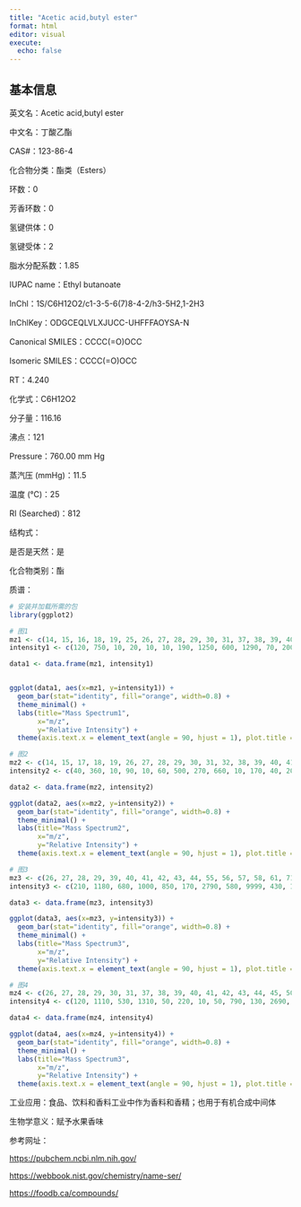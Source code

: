```yaml
---
title: "Acetic acid,butyl ester"
format: html
editor: visual
execute: 
  echo: false
---
```


## 基本信息

英文名：Acetic acid,butyl ester

中文名：丁酸乙酯

CAS#：123-86-4

化合物分类：酯类（Esters）

环数：0

芳香环数：0

氢键供体：0

氢键受体：2

脂水分配系数：1.85

IUPAC name：Ethyl butanoate

InChl：1S/C6H12O2/c1-3-5-6(7)8-4-2/h3-5H2,1-2H3

InChlKey：ODGCEQLVLXJUCC-UHFFFAOYSA-N

Canonical SMILES：CCCC(=O)OCC

Isomeric SMILES：CCCC(=O)OCC

RT：4.240

化学式：C6H12O2

分子量：116.16

沸点：121

Pressure：760.00 mm Hg

蒸汽压 (mmHg)：11.5

温度 (℃)：25

RI (Searched)：812

结构式：

是否是天然：是

化合物类别：酯

质谱：

```r
# 安装并加载所需的包
library(ggplot2)

# 图1
mz1 <- c(14, 15, 16, 18, 19, 25, 26, 27, 28, 29, 30, 31, 37, 38, 39, 40, 41, 42, 43, 44, 45, 50, 51, 52, 53, 54, 55, 56, 57, 58, 59, 60, 61, 62, 63, 70, 71, 72, 73, 74, 75, 83, 86, 87, 88, 98, 101, 115)
intensity1 <- c(120, 750, 10, 20, 10, 10, 190, 1250, 600, 1290, 70, 200, 30, 80, 840, 160, 1890, 610, 9999, 320, 120, 30, 40, 10, 70, 40, 720, 3710, 420, 170, 10, 40, 1460, 30, 10, 10, 200, 50, 1810, 70, 10, 10, 90, 170, 20, 10, 30, 10)

data1 <- data.frame(mz1, intensity1)


ggplot(data1, aes(x=mz1, y=intensity1)) +
  geom_bar(stat="identity", fill="orange", width=0.8) + 
  theme_minimal() + 
  labs(title="Mass Spectrum1",
       x="m/z",
       y="Relative Intensity") + 
  theme(axis.text.x = element_text(angle = 90, hjust = 1), plot.title = element_text(hjust = 0.5))  

# 图2
mz2 <- c(14, 15, 17, 18, 19, 26, 27, 28, 29, 30, 31, 32, 38, 39, 40, 41, 42, 43, 44, 45, 51, 53, 54, 55, 56, 57, 58, 59, 60, 61, 62, 71, 72, 73, 74, 75, 86, 87, 88, 91, 101, 116, 117)
intensity2 <- c(40, 360, 10, 90, 10, 60, 500, 270, 660, 10, 170, 40, 20, 270, 70, 1470, 210, 9999, 260, 70, 20, 30, 20, 740, 4420, 410, 200, 30, 30, 1440, 30, 170, 40, 1420, 60, 10, 80, 110, 20, 10, 20, 10, 20)

data2 <- data.frame(mz2, intensity2)

ggplot(data2, aes(x=mz2, y=intensity2)) +
  geom_bar(stat="identity", fill="orange", width=0.8) + 
  theme_minimal() + 
  labs(title="Mass Spectrum2",
       x="m/z",
       y="Relative Intensity") + 
  theme(axis.text.x = element_text(angle = 90, hjust = 1), plot.title = element_text(hjust = 0.5))  

# 图3
mz3 <- c(26, 27, 28, 29, 39, 40, 41, 42, 43, 44, 55, 56, 57, 58, 61, 71, 73, 74, 86, 87)
intensity3 <- c(210, 1180, 680, 1000, 850, 170, 2790, 580, 9999, 430, 1000, 5500, 630, 220, 1870, 230, 2730, 100, 130, 250)

data3 <- data.frame(mz3, intensity3)

ggplot(data3, aes(x=mz3, y=intensity3)) +
  geom_bar(stat="identity", fill="orange", width=0.8) + 
  theme_minimal() + 
  labs(title="Mass Spectrum3",
       x="m/z",
       y="Relative Intensity") + 
  theme(axis.text.x = element_text(angle = 90, hjust = 1), plot.title = element_text(hjust = 0.5))  

# 图4
mz4 <- c(26, 27, 28, 29, 30, 31, 37, 38, 39, 40, 41, 42, 43, 44, 45, 50, 51, 53, 54, 55, 56, 57, 58, 59, 60, 61, 62, 70, 71, 72, 73, 74, 83, 86, 87, 88, 98, 101, 115, 116, 117)
intensity4 <- c(120, 1110, 530, 1310, 50, 220, 10, 50, 790, 130, 2690, 500, 9999, 550, 120, 30, 40, 70, 50, 1300, 6830, 840, 250, 10, 40, 2390, 50, 20, 280, 60, 3300, 110, 20, 180, 300, 40, 20, 40, 10, 10, 30)

data4 <- data.frame(mz4, intensity4)

ggplot(data4, aes(x=mz4, y=intensity4)) +
  geom_bar(stat="identity", fill="orange", width=0.8) + 
  theme_minimal() + 
  labs(title="Mass Spectrum3",
       x="m/z",
       y="Relative Intensity") + 
  theme(axis.text.x = element_text(angle = 90, hjust = 1), plot.title = element_text(hjust = 0.5))  
```

工业应用：食品、饮料和香料工业中作为香料和香精；也用于有机合成中间体

生物学意义：赋予水果香味

参考网址：

<https://pubchem.ncbi.nlm.nih.gov/>

<https://webbook.nist.gov/chemistry/name-ser/>

<https://foodb.ca/compounds/>
